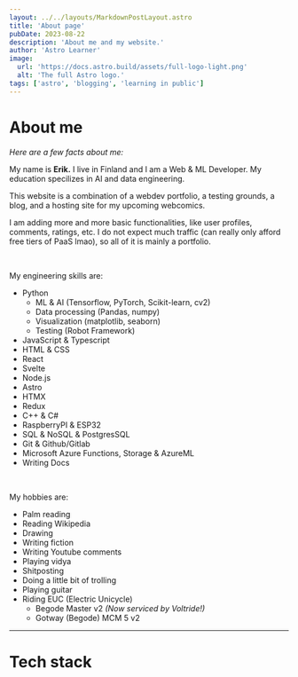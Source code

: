 ---
layout: ../../layouts/MarkdownPostLayout.astro
title: 'About page'
pubDate: 2023-08-22
description: 'About me and my website.'
author: 'Astro Learner'
image:
  url: 'https://docs.astro.build/assets/full-logo-light.png'
  alt: 'The full Astro logo.'
tags: ['astro', 'blogging', 'learning in public']
---

# About me

*Here are a few facts about me:*

My name is **Erik.**
I live in Finland and I am a Web & ML Developer. My education specilizes in AI and data engineering.

This website is a combination of a webdev portfolio, a testing grounds, a blog, and a hosting site for my upcoming webcomics.

I am adding more and more basic functionalities, like user profiles, comments, ratings, etc. I do not expect much traffic (can really only afford free tiers of PaaS lmao), so all of it is mainly a portfolio.

<br/>

My engineering skills are:
- Python
  - ML & AI (Tensorflow, PyTorch, Scikit-learn, cv2)
  - Data processing (Pandas, numpy)
  - Visualization (matplotlib, seaborn)
  - Testing (Robot Framework)
- JavaScript & Typescript
- HTML & CSS
- React
- Svelte
- Node.js
- Astro
- HTMX
- Redux
- C++ & C#
- RaspberryPI & ESP32
- SQL & NoSQL & PostgresSQL
- Git & Github/Gitlab
- Microsoft Azure Functions, Storage & AzureML
- Writing Docs

<br/>

My hobbies are:
- Palm reading
- Reading Wikipedia
- Drawing
- Writing fiction
- Writing Youtube comments
- Playing vidya
- Shitposting
- Doing a little bit of trolling
- Playing guitar
- Riding EUC (Electric Unicycle)
  - Begode Master v2 *(Now serviced by Voltride!)*
  - Gotway (Begode) MCM 5 v2

---

# Tech stack

<a data-theme="dark" data-layers="1,2,3,4" data-stack-embed="true" href="https://embed.stackshare.io/stacks/embed/1cb95f866c35adfce069b852c8c3d1"></a><script async src="https://cdn1.stackshare.io/javascripts/client-code.js" charset="utf-8"></script>